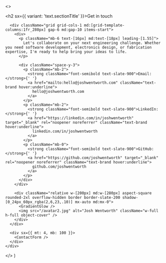 
  <>
    <div className="mx-auto max-w-[1120px]">
      <h2 sx={{ variant: 'text.sectionTitle' }}>Get in touch</h2>

      <div className="grid grid-cols-1 md:[grid-template-columns:1fr_280px] gap-6 md:gap-10 items-start">
        <div>
          <p className="mb-6 text-[16px] md:text-[18px] leading-[1.55]">
            Let's collaborate on your next engineering challenge. Whether you need software development, electronics design, or fabrication expertise, I'm ready to help bring your ideas to life.
          </p>

          <div className="space-y-3">
            <p className="mb-2">
              <strong className="font-semibold text-slate-900">Email:</strong>{' '}
              <a href="mailto:hello@joshwentworth.com" className="text-brand hover:underline">
                hello@joshwentworth.com
              </a>
            </p>
            <p className="mb-2">
              <strong className="font-semibold text-slate-900">LinkedIn:</strong>{' '}
              <a href="https://linkedin.com/in/joshwentworth" target="_blank" rel="noopener noreferrer" className="text-brand hover:underline">
                linkedin.com/in/joshwentworth
              </a>
            </p>
            <p className="mb-0">
              <strong className="font-semibold text-slate-900">GitHub:</strong>{' '}
              <a href="https://github.com/joshwentworth" target="_blank" rel="noopener noreferrer" className="text-brand hover:underline">
                github.com/joshwentworth
              </a>
            </p>
          </div>
        </div>

        <div className="relative w-[200px] md:w-[280px] aspect-square rounded-2xl overflow-hidden border border-slate-200 shadow-[0_24px_60px_rgba(2,6,23,.10)] mx-auto md:mx-0">
          <GradientGlow />
          <img src="/avatar2.jpg" alt="Josh Wentworth" className="w-full h-full object-cover" />
        </div>
      </div>

      <div sx={{ mt: 4, mb: 100 }}>
        <ContactForm />
      </div>
    </div>

  </>
)
